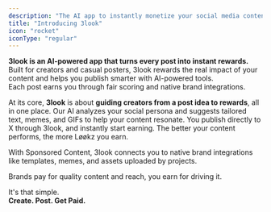```yaml
---
description: "The AI app to instantly monetize your social media content"
title: "Introducing 3look"
icon: "rocket"
iconType: "regular"
---
```


**3look is an AI-powered app that turns every post into instant rewards.**\
Built for creators and casual posters, 3look rewards the real impact of your content and helps you publish smarter with AI-powered tools.\
Each post earns you through fair scoring and native brand integrations.

At its core, **3look** is about **guiding creators from a post idea to rewards**, all in one place. Our AI analyzes your social persona and suggests tailored text, memes, and GIFs to help your content resonate. You publish directly to X through 3look, and instantly start earning. The better your content performs, the more Løøkz you earn.

With Sponsored Content, 3look connects you to native brand integrations like templates, memes, and assets uploaded by projects. 

Brands pay for quality content and reach, you earn for driving it.

It's that simple.\
**Create. Post. Get Paid.**